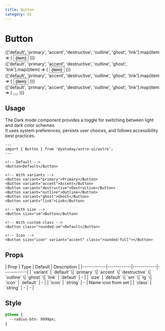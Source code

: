 ```yaml
---
title: Button
category: UI
---
```


# Button


<div className="space-y-12">
  <Demo title="Default">
    <div className="flex flex-wrap gap-2 p-2">
      {['default', 'primary', 'accent', 'destructive', 'outline', 'ghost', 'link'].map(item => (
        <Button variant={item} class="capitalize">{item}</Button>
      ))}
    </div>
  </Demo>

  <Demo title="Size: sm">
    <div className="flex flex-wrap gap-2 p-2">
      {['default', 'primary', 'accent', 'destructive', 'outline', 'ghost', 'link'].map((item) => (
        <Button size="sm" variant={item} class="capitalize">
          {item}
        </Button>
      ))}
    </div>
  </Demo>

  <Demo title="Size: lg">
    <div className="flex flex-wrap gap-2 p-2">
      {['default', 'primary', 'accent', 'destructive', 'outline', 'ghost', 'link'].map(item => (
        <Button size="lg" variant={item} class="capitalize">{item}</Button>
      ))}
    </div>
  </Demo>

  <Demo title="Icon">
    <div className="flex flex-wrap gap-2 p-2">
      {['default', 'primary', 'accent', 'destructive', 'outline', 'ghost', 'link'].map(item => (
        <Button size="icon" variant={item} icon="tabler:arrow-right" class="rounded-full"></Button>
      ))}
    </div>
  </Demo>
</div>

## Usage

The Dark mode component provides a toggle for switching between light and dark color schemes. <br /> It uses system preferences, persists user choices, and follows accessibility best practices.

```astro
---
import { Button } from '@yatoday/astro-ui/astro';
---

<!-- Default -->
<Button>Default</Button>

<!-- With variants -->
<Button variant="primary">Primary</Button>
<Button variant="accent">Accent</Button>
<Button variant="destructive">Destructive</Button>
<Button variant="outline">Outline</Button>
<Button variant="ghost">Ghost</Button>
<Button variant="link">Link</Button>

<!-- With size -->
<Button size="sm">Button</Button>

<!-- With custom class -->
<Button class="rounded-sm">Default</Button>

<!-- Icon -->
<Button size="icon" variant="accent" class="rounded-full"></Button>
```

## Props

<div className="overflow-x-auto">
  <div className="min-w-xl">
    | Prop | Type | Default | Description |
    |------------|------------|------------|------------| 
    | `variant` | `default` \| `primary` \| `accent` \| `destructive` \| `outline` \| `ghost` \| `link` | `default` | - |
    | `size` | `default` \| `sm` \| `lg` \| `icon` | `default` | - |
    | `icon` | `string` | - | Name icon from set |
    | `class` | `string` | - | - |
  </div>
</div>

## Style

```css
@theme {
  --radius-btn: 9999px;
}
```
